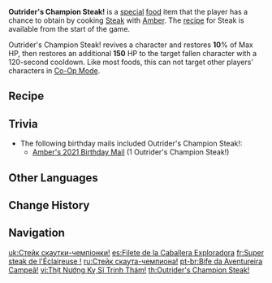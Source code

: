{{Food Infobox
|id              = 108010
|description     = One side is obviously uncooked. The other side gives off a subtle scent of something burnt. Close your eyes and have a big mouthful, just to keep Amber happy if nothing else.
|type            = Recovery Dishes
|effectType      = Revive
|effect          = Revives a character and restores '''10'''% of Max HP, then restores an additional '''150''' HP.
|eff_att1        = Revive
|eff_att2        = HP Restore
|eff_att3        = HP Restore Percent
|eff_att4        = HP Restore Fixed
|rarity          = 1
|character       = Amber
|base            = Steak
}}
'''Outrider's Champion Steak!''' is a [[:Category:Special Dishes|special]] [[food]] item that the player has a chance to obtain by cooking [[Steak]] with [[Amber]]. The [[recipe]] for Steak is available from the start of the game.

Outrider's Champion Steak! revives a character and restores '''10'''% of Max HP, then restores an additional '''150''' HP  to the target fallen character with a 120-second cooldown. Like most foods, this can not target other players' characters in [[Co-Op Mode]].

==Recipe==
{{Recipe
|type = Cooking
|character = Amber
|Raw Meat = 2
|sort = Raw Meat
}}

==Trivia==
* The following birthday mails included Outrider's Champion Steak!:
** [[Birthday/Amber#Let's have a picnic together!|Amber's 2021 Birthday Mail]] (1 Outrider's Champion Steak!)

==Other Languages==
{{Other Languages
|en      = Outrider's Champion Steak!
|zhs     = 侦察骑士烤肉！
|zhs_rm  = Zhēnchá Qíshì Kǎoròu!
|zht     = 偵察騎士烤肉！
|zht_rm  = Zhēnchá Qíshì Kǎoròu!
|zh_tl   = Outrider's Grilled Meat
|ja      = 偵察騎士ステーキ！
|ja_rm   = Teisatsu Kishi Suteeki!
|ja_tl   = Outrider's Steak!
|ko      = 정찰 기사 바비큐!
|ko_rm   = Jeongchal Gisa Babikyu!
|ko_tl   = Scout Knight Barbeque!
|es      = Filete de la Caballera Exploradora
|es_tl   = 
|fr      = Super steak de l'Éclaireuse !
|fr_tl   = Scout's Super Steak!
|ru      = Стейк скаута-чемпиона!
|ru_tl   = 
|th      = Outrider's Champion Steak!
|vi      = Thịt Nướng Kỵ Sĩ Trinh Thám!
|vi_tl   = Outrider's Grilled Meat!
|de      = Kundschaftersteak!
|de_tl   = Outrider's Steak!
|id      = Outrider's Champion Steak!
|pt      = Bife da Aventureira Campeã!
|pt_tl   = 
}}

==Change History==
{{Change History|1.0}}

==Navigation==
{{Food Navbox|type=Special Dishes}}

[[uk:Стейк скаутки-чемпіонки!]]
[[es:Filete de la Caballera Exploradora]]
[[fr:Super steak de l'Éclaireuse !]]
[[ru:Стейк скаута-чемпиона!]]
[[pt-br:Bife da Aventureira Campeã!]]
[[vi:Thịt Nướng Kỵ Sĩ Trinh Thám!]]
[[th:Outrider's Champion Steak!]]